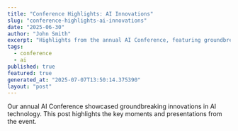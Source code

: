```yaml
---
title: "Conference Highlights: AI Innovations"
slug: "conference-highlights-ai-innovations"
date: "2025-06-30"
author: "John Smith"
excerpt: "Highlights from the annual AI Conference, featuring groundbreaking innovations."
tags:
  - conference
  - ai
published: true
featured: true
generated_at: "2025-07-07T13:50:14.375390"
layout: "post"
---
```


Our annual AI Conference showcased groundbreaking innovations in AI technology. This post highlights the key moments and presentations from the event.